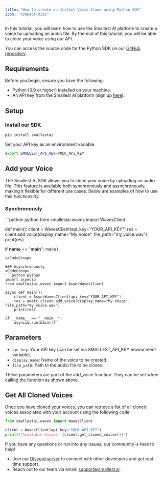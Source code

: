 ```yaml
---
title: "How to create an Instant Voice Clone using Python SDK"
icon: "compact-disc"
---
```


In this tutorial, you will learn how to use the Smallest AI platform to create a voice by uploading an audio file. By the end of this tutorial, you will be able to clone your voice using our API.

You can access the source code for the Python SDK on our [GitHub repository](https://github.com/smallest-inc/smallest-python-sdk).

## Requirements

Before you begin, ensure you have the following:

- Python (3.9 or higher) installed on your machine.
- An API key from the Smallest AI platform (sign up [here](https://waves.smallest.ai)).

## Setup

### Install our SDK
```bash
pip install smallestai
```

Set your API key as an environment variable. 
```bash
export SMALLEST_API_KEY=YOUR_API_KEY
``` 

## Add your Voice  
The Smallest AI SDK allows you to clone your voice by uploading an audio file. This feature is available both synchronously and asynchronously, making it flexible for different use cases. Below are examples of how to use this functionality.  

### Synchronously  

<CodeGroup> 
```python python 
from smallestai.waves import WavesClient

def main(): 
    client = WavesClient(api_key="YOUR_API_KEY")
    res = client.add_voice(display_name="My Voice", file_path="my_voice.wav")
    print(res)

if __name__ == "__main__": 
    main()
```
</CodeGroup>   

### Asynchronously
<CodeGroup>
```python python
import asyncio
from smallestai.waves import AsyncWavesClient

async def main():
    client = AsyncWavesClient(api_key="YOUR_API_KEY")
    res = await client.add_voice(display_name="My Voice", file_path="my_voice.wav")
    print(res)

if __name__ == "__main__":
    asyncio.run(main())
```
</CodeGroup>  

## Parameters    

- `api_key`: Your API key (can be set via SMALLEST_API_KEY environment variable).
- `display_name`: Name of the voice to be created.
- `file_path`: Path to the audio file to be cloned.  

These parameters are part of the add_voice function. They can be set when calling the function as shown above.  

## Get All Cloned Voices  

Once you have cloned your voices, you can retrieve a list of all cloned voices associated with your account using the following code:  
<CodeGroup>
```python python
from smallestai.waves import WavesClient

client = WavesClient(api_key="YOUR_API_KEY")
print(f"Available Voices: {client.get_cloned_voices()}")
```
</CodeGroup> 


If you have any questions or run into any issues, our community is here to help!   

- Join our [Discord server](https://discord.gg/ywShEyXHBW) to connect with other developers and get real-time support.  
- Reach out to our team via email: [support@smallest.ai](mailto:support@smallest.ai).
